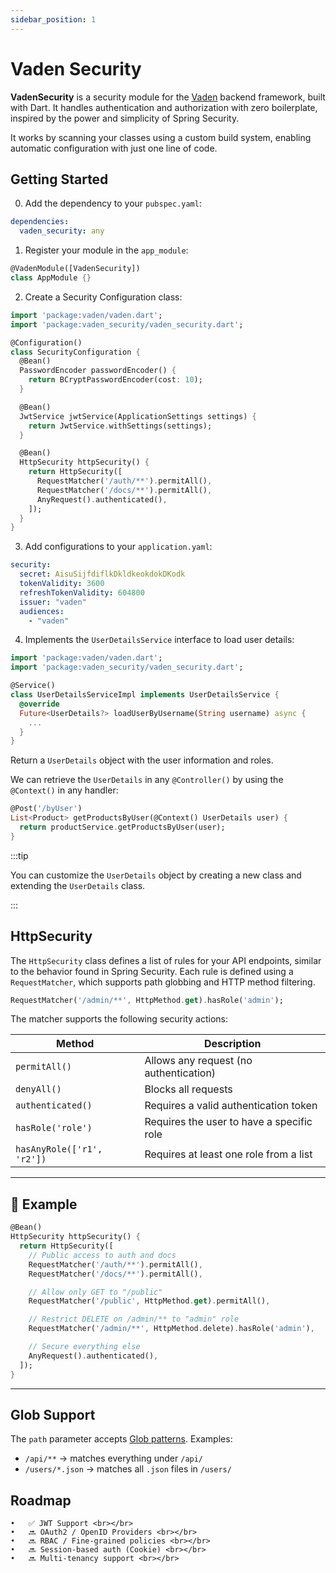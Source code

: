 ```yaml
---
sidebar_position: 1
---
```


# Vaden Security

**VadenSecurity** is a security module for the [Vaden](https://vaden.dev) backend framework, built with Dart.
It handles authentication and authorization with zero boilerplate,
inspired by the power and simplicity of Spring Security.

It works by scanning your classes using a custom build system,
enabling automatic configuration with just one line of code.

## Getting Started

0. Add the dependency to your `pubspec.yaml`:

```yaml
dependencies:
  vaden_security: any
```

1. Register your module in the `app_module`:

```dart
@VadenModule([VadenSecurity])
class AppModule {}
```

2. Create a Security Configuration class:

```dart
import 'package:vaden/vaden.dart';
import 'package:vaden_security/vaden_security.dart';

@Configuration()
class SecurityConfiguration {
  @Bean()
  PasswordEncoder passwordEncoder() {
    return BCryptPasswordEncoder(cost: 10);
  }

  @Bean()
  JwtService jwtService(ApplicationSettings settings) {
    return JwtService.withSettings(settings);
  }

  @Bean()
  HttpSecurity httpSecurity() {
    return HttpSecurity([
      RequestMatcher('/auth/**').permitAll(),
      RequestMatcher('/docs/**').permitAll(),
      AnyRequest().authenticated(),
    ]);
  }
}
```

3. Add configurations to your `application.yaml`:

```yaml
security:
  secret: AisuSijfdiflkDkldkeokdokDKodk
  tokenValidity: 3600
  refreshTokenValidity: 604800
  issuer: "vaden"
  audiences:
    - "vaden"
```

4. Implements the `UserDetailsService` interface to load user details:

```dart
import 'package:vaden/vaden.dart';
import 'package:vaden_security/vaden_security.dart';

@Service()
class UserDetailsServiceImpl implements UserDetailsService {
  @override
  Future<UserDetails?> loadUserByUsername(String username) async {
    ...
  }
}
```

Return a `UserDetails` object with the user information and roles.

We can retrieve the `UserDetails` in any `@Controller()` by using the `@Context()` in any handler:

```dart
@Post('/byUser')
List<Product> getProductsByUser(@Context() UserDetails user) {
  return productService.getProductsByUser(user);
}
```

:::tip

You can customize the `UserDetails` object by creating a new class and extending the `UserDetails` class.

:::

## HttpSecurity

The `HttpSecurity` class defines a list of rules for your API endpoints, 
similar to the behavior found in Spring Security.
Each rule is defined using a `RequestMatcher`, which supports path globbing and HTTP method filtering.

```dart
RequestMatcher('/admin/**', HttpMethod.get).hasRole('admin');
```

The matcher supports the following security actions:

| Method                         | Description                                     |
|-------------------------------|-------------------------------------------------|
| `permitAll()`                 | Allows any request (no authentication)         |
| `denyAll()`                   | Blocks all requests                            |
| `authenticated()`             | Requires a valid authentication token          |
| `hasRole('role')`             | Requires the user to have a specific role      |
| `hasAnyRole(['r1', 'r2'])`    | Requires at least one role from a list         |

---

## 🔧 Example

```dart
@Bean()
HttpSecurity httpSecurity() {
  return HttpSecurity([
    // Public access to auth and docs
    RequestMatcher('/auth/**').permitAll(),
    RequestMatcher('/docs/**').permitAll(),

    // Allow only GET to "/public"
    RequestMatcher('/public', HttpMethod.get).permitAll(),

    // Restrict DELETE on /admin/** to "admin" role
    RequestMatcher('/admin/**', HttpMethod.delete).hasRole('admin'),

    // Secure everything else
    AnyRequest().authenticated(),
  ]);
}
```

---

## Glob Support

The `path` parameter accepts [Glob patterns](https://pub.dev/packages/glob). Examples:

- `/api/**` → matches everything under `/api/`
- `/users/*.json` → matches all `.json` files in `/users/`

## Roadmap

	•	✅ JWT Support <br></br>
	•	🔜 OAuth2 / OpenID Providers <br></br>
	•	🔜 RBAC / Fine-grained policies <br></br>
	•	🔜 Session-based auth (Cookie) <br></br>
	•	🔜 Multi-tenancy support <br></br>

